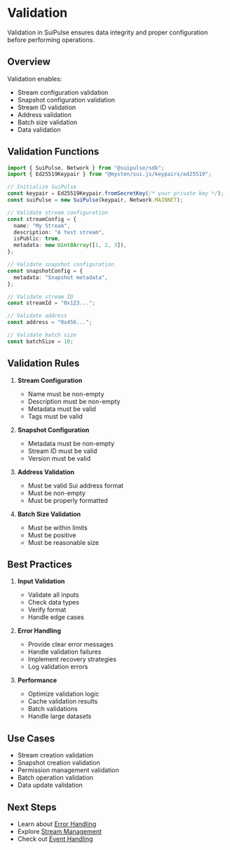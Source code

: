 # Validation

Validation in SuiPulse ensures data integrity and proper configuration before performing operations.

## Overview

Validation enables:

- Stream configuration validation
- Snapshot configuration validation
- Stream ID validation
- Address validation
- Batch size validation
- Data validation

## Validation Functions

```typescript
import { SuiPulse, Network } from "@suipulse/sdk";
import { Ed25519Keypair } from "@mysten/sui.js/keypairs/ed25519";

// Initialize SuiPulse
const keypair = Ed25519Keypair.fromSecretKey(/* your private key */);
const suiPulse = new SuiPulse(keypair, Network.MAINNET);

// Validate stream configuration
const streamConfig = {
  name: "My Stream",
  description: "A test stream",
  isPublic: true,
  metadata: new Uint8Array([1, 2, 3]),
};

// Validate snapshot configuration
const snapshotConfig = {
  metadata: "Snapshot metadata",
};

// Validate stream ID
const streamId = "0x123...";

// Validate address
const address = "0x456...";

// Validate batch size
const batchSize = 10;
```

## Validation Rules

1. **Stream Configuration**

   - Name must be non-empty
   - Description must be non-empty
   - Metadata must be valid
   - Tags must be valid

2. **Snapshot Configuration**

   - Metadata must be non-empty
   - Stream ID must be valid
   - Version must be valid

3. **Address Validation**

   - Must be valid Sui address format
   - Must be non-empty
   - Must be properly formatted

4. **Batch Size Validation**
   - Must be within limits
   - Must be positive
   - Must be reasonable size

## Best Practices

1. **Input Validation**

   - Validate all inputs
   - Check data types
   - Verify format
   - Handle edge cases

2. **Error Handling**

   - Provide clear error messages
   - Handle validation failures
   - Implement recovery strategies
   - Log validation errors

3. **Performance**
   - Optimize validation logic
   - Cache validation results
   - Batch validations
   - Handle large datasets

## Use Cases

- Stream creation validation
- Snapshot creation validation
- Permission management validation
- Batch operation validation
- Data update validation

## Next Steps

- Learn about [Error Handling](/docs/sdk/error-handling)
- Explore [Stream Management](/docs/sdk/stream-management)
- Check out [Event Handling](/docs/sdk/event-handling)
